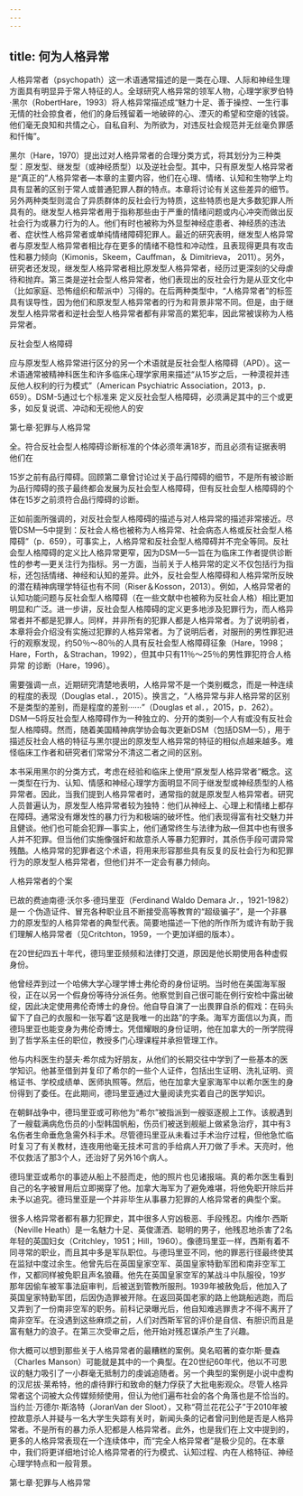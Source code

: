 ```yaml
---
---
---
```

title: 何为人格异常
---



人格异常者（psychopath）这一术语通常描述的是一类在心理、人际和神经生理方面具有明显异于常人特征的人。全球研究人格异常的领军人物，心理学家罗伯特·黑尔（RobertHare，1993）将人格异常描述成“魅力十足、善于操控、一生行事无情的社会掠食者，他们的身后残留着一地破碎的心、湮灭的希望和空瘪的钱袋。他们毫无良知和共情之心，自私自利、为所欲为，对违反社会规范并无丝毫负罪感和忏悔”。

黑尔（Hare，1970）提出过对人格异常者的合理分类方式，将其划分为三种类型：原发型、继发型（或神经质型）以及逆社会型。其中，只有原发型人格异常者是“真正的”人格异常者—本章的主要内容，他们在心理、情绪、认知和生物学上均具有显著的区别于常人或普通犯罪人群的特点。本章将讨论有关这些差异的细节。另外两种类型则混合了异质群体的反社会行为特质，这些特质也是大多数犯罪人所具有的。继发型人格异常者用于指称那些由于严重的情绪问题或内心冲突而做出反社会行为或暴力行为的人。他们有时也被称为外显型神经症患者、神经质的违法者、症状性人格异常者或单纯情绪障碍犯罪人。最近的研究表明，继发型人格异常者与原发型人格异常者相比存在更多的情绪不稳性和冲动性，且表现得更具有攻击性和暴力倾向（Kimonis，Skeem，Cauffman，＆ Dimitrieva， 2011）。另外，研究者还发现，继发型人格异常者相比原发型人格异常者，经历过更深刻的父母虐待和抛弃。第三类是逆社会型人格异常者，他们表现出的反社会行为是从亚文化中（比如家庭、恐怖组织和帮派中）习得的。在后两种类型中，“人格异常者”的标签具有误导性，因为他们和原发型人格异常者的行为和背景非常不同。但是，由于继发型人格异常者和逆社会型人格异常者都有非常高的累犯率，因此常被误称为人格异常者。

反社会型人格障碍

应与原发型人格异常进行区分的另一个术语就是反社会型人格障碍（APD）。这一术语通常被精神科医生和许多临床心理学家用来描述“从15岁之后，一种漠视并违反他人权利的行为模式”（American Psychiatric Association，2013，p．659）。DSM-5通过七个标准来 定义反社会型人格障碍，必须满足其中的三个或更多，如反复说谎、冲动和无视他人的安

第七章·犯罪与人格异常

全。符合反社会型人格障碍诊断标准的个体必须年满18岁，而且必须有证据表明他们在

15岁之前有品行障碍。回顾第二章曾讨论过关于品行障碍的细节，不是所有被诊断为品行障碍的孩子最终都会发展为反社会型人格障碍，但有反社会型人格障碍的个体在15岁之前须符合品行障碍的诊断。

正如前面所强调的，对反社会型人格障碍的描述与对人格异常的描述非常接近。尽管DSM—5中提到：反社会人格也被称为人格异常、社会病态人格或反社会型人格障碍”（p．659），可事实上，人格异常和反社会型人格障碍并不完全等同。反社会型人格障碍的定义比人格异常更窄，因为DSM—5—旨在为临床工作者提供诊断性的参考—更关注行为指标。另一方面，当前关于人格异常的定义不仅包括行为指标，还包括情绪、神经和认知的差异。此外，反社会型人格障碍和人格异常所反映的潜在精神病理学特征也有不同（Riser＆Kosson，2013）。例如，人格异常者的认知功能问题与反社会型人格障碍（在一些文献中也被称为反社会人格）相比更加明显和广泛。进一步讲，反社会型人格障碍的定义更多地涉及犯罪行为，而人格异常者并不都是犯罪人。同样，并非所有的犯罪人都是人格异常者。为了说明前者，本章将会介绍没有实施过犯罪的人格异常者。为了说明后者，对服刑的男性罪犯进行的观察发现，约50％～80％的人具有反社会型人格障碍征象（Hare，1998；Hare，Forth，＆Strachan，1992），但其中只有11％～25％的男性罪犯符合人格异常 的诊断（Hare，1996）。

需要强调一点，近期研究清楚地表明，人格异常不是一个类别概念，而是一种连续的程度的表现（Douglas etal．，2015）。换言之，“人格异常与非人格异常的区别不是类型的差别，而是程度的差别······”（Douglas et al．，2015，p．262）。DSM—5将反社会型人格障碍作为一种独立的、分开的类别—个人有或没有反社会型人格障碍。然而，随着美国精神病学协会每次更新DSM（包括DSM—5），用于描述反社会人格的特征与黑尔提出的原发型人格异常的特征的相似点越来越多。难怪临床工作者和研究者们常常分不清这二者之间的区别。

本书采用黑尔的分类方式，考虑在经验和临床上使用“原发型人格异常者”概念。这一类型在行为、认知、情感和神经心理学方面明显不同于继发型或神经质型的人格异常者。因此，当我们提到人格异常者时，通常指的就是原发型人格异常者。研究人员普遍认为，原发型人格异常者较为独特：他们从神经上、心理上和情绪上都存在障碍。通常没有爆发性的暴力行为和极端的破坏性。他们表现得富有社交魅力并且健谈。他们也可能会犯罪—事实上，他们通常终生与法律为敌—但其中也有很多人并不犯罪。但当他们实施像强奸和故意杀人等暴力犯罪时，其杀伤手段可谓异常残酷。人格异常的犯罪者这个术语，将用来形容那些具有反复的反社会行为和犯罪行为的原发型人格异常者，但他们并不一定会有暴力倾向。

人格异常者的个案

已故的费迪南德·沃尔多·德玛里亚（Ferdinand Waldo Demara Jr．，1921-1982）是一 个伪造证件、冒充各种职业且不断接受高等教育的“超级骗子”，是一个非暴力的原发型的人格异常者的典型代表。简要地描述一下他的所作所为或许有助于我们理解人格异常者（见Critchton，1959，一个更加详细的版本）。

在20世纪四五十年代，德玛里亚频频和法律打交道，原因是他长期使用各种虚假身份。

他曾经弄到过一个哈佛大学心理学博士弗伦奇的身份证明。当时他在美国海军服役，正在以另一个假身份等待分派任务。他察觉到自己很可能在例行安检中露出破绽，因此决定使用弗伦奇博士的身份。他自导自演了一出畏罪自杀的假戏：在码头留下了自己的衣服和一张写着“这是我唯一的出路”的字条。海军方面信以为真，而德玛里亚也能变身为弗伦奇博士。凭借耀眼的身份证明，他在加拿大的一所学院得到了哲学系主任的职位，教授多门心理课程并承担管理工作。

他与内科医生约瑟夫·希尔成为好朋友，从他们的长期交往中学到了一些基本的医学知识。他甚至借到并复印了希尔的一些个人证件，包括出生证明、洗礼证明、资格证书、学校成绩单、医师执照等。然后，他在加拿大皇家海军中以希尔医生的身份得到了委任。在此期间，德玛里亚通过大量阅读充实着自己的医学知识。

在朝鲜战争中，德玛里亚或可称他为“希尔”被指派到一艘驱逐舰上工作。该舰遇到了一艘载满病危伤员的小型韩国帆船，伤员们被送到舰艇上做紧急治疗，其中有3名伤者生命垂危急需外科手术。尽管德玛里亚从未看过手术治疗过程，但他急忙临时复习了有关教材，连夜用他毫无技术可言的手给病人开刀做了手术。天亮时，他不仅救活了那3个人，还治好了另外16个病人。

德玛里亚或希尔的事迹从船上不胫而走，他的照片也见诸报端。真的希尔医生看到自己的名字被冒用后立即揭穿了他。加拿大海军为了避免难堪，将他免职开除后并未予以追究。德玛里亚是一个并非毕生从事暴力犯罪的人格异常者的典型个案。

很多人格异常者都有暴力犯罪史，其中很多人穷凶极恶、手段残忍。内维尔·西斯（Neville Heath）是一名魅力十足、英俊潇洒、聪明的男子，他残忍地杀害了2名年轻的英国妇女（Critchley，1951；Hill，1960）。像德玛里亚一样，西斯有着不同寻常的职业，而且其中多是军队职位。与德玛里亚不同，他的罪恶行径最终使其在监狱中度过余生。他曾先后在英国皇家空军、英国皇家特勤军团和南非空军工作，又都同样被免职且声名狼藉。他先在英国皇家空军的某战斗中队服役，19岁那年因偷车被军事法庭审判，后被送到管教所服刑。1939年被赦免后，他加入了英国皇家特勤军团，后因伪造罪被开除。在返回英国老家的路上他跳船逃跑，而后又弄到了一份南非空军的职务。前科记录曝光后，他自知难逃罪责才不得不离开了南非空军。在没遇到这些麻烦之前，人们对西斯军官的评价是自信、有胆识而且是富有魅力的浪子。在第三次受审之后，他开始对残忍谋杀产生了兴趣。

你大概可以想到那些关于人格异常者的最糟糕的案例。臭名昭著的查尔斯·曼森（Charles Manson）可能就是其中的一个典型。在20世纪60年代，他以不可思议的魅力吸引了一小群毫无抵制力的虔诚追随者。另一个典型的案例是小说中虚构的汉尼拔·莱希特，他的虐待罪行和致命的魅力俘获了大批电影观众。尽管人格异常者这个词被大众传媒频频使用，但认为他们遍布社会的各个角落也是不恰当的。当约兰·万德尔·斯洛特（JoranVan der Sloot），又称“荷兰花花公子”于2010年被控故意杀人并疑与一名大学生失踪有关时，新闻头条的记者曾问到他是否是人格异常者。不是所有的暴力杀人犯都是人格异常者。此外，也是我们在上文中提到的，更多的人格异常表现在一个连续体中，而“完全人格异常者”是极少见的。在本章中，我们将更详细地讨论人格异常者的行为模式、认知过程、内在人格特征、神经心理学特点和一般背景。

第七章·犯罪与人格异常